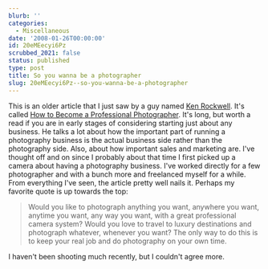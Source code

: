 ```yaml
---
blurb: ''
categories:
  - Miscellaneous
date: '2008-01-26T00:00:00'
id: 20eMEecyi6Pz
scrubbed_2021: false
status: published
type: post
title: So you wanna be a photographer
slug: 20eMEecyi6Pz--so-you-wanna-be-a-photographer
---
```


This is an older article that I just saw by a guy named
[Ken Rockwell](KenRockwell.com). It's called
[How to Become a Professional Photographer](). It's long, but worth
a read if you are in early stages of considering starting just
about any business. He talks a lot about how the important part of
running a photography business is the actual business side rather
than the photography side. Also, about how important sales and
marketing are. I've thought off and on since I probably about that
time I first picked up a camera about having a photography
business. I've worked directly for a few photographer and with a
bunch more and freelanced myself for a while. From everything I've
seen, the article pretty well nails it. Perhaps my favorite quote
is up towards the top:
> Would you like to photograph anything you want, anywhere you want,
> anytime you want, any way you want, with a great professional
> camera system? Would you love to travel to luxury destinations and
> photograph whatever, whenever you want? The only way to do this is
> to keep your real job and do photography on your own time.

I haven't been shooting much recently, but I couldn't agree more.
